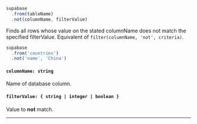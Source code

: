 
<!-- prettier-ignore -->
```js {3} 
supabase
  .from(tableName)
  .not(columnName, filterValue)
```

Finds all rows whose value on the stated columnName does not match the specified filterValue. Equivalent of `filter(columnName, 'not', criteria)`.

<Collapsable title="Toggle Example">

<!-- prettier-ignore -->
```js {3}
supabase
  .from('countries')
  .not('name', 'China')
```

</Collapsable>

#### `columnName: string`
Name of database column.

#### `filterValue: { string | integer | boolean }`
Value to **not** match.

---